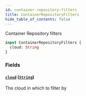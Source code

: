 ```yaml
---
id: container-repository-filters
title: ContainerRepositoryFilters
hide_table_of_contents: false
---
```



Container Repository filters

```graphql
input ContainerRepositoryFilters {
  cloud: String
}
```


### Fields

#### [`cloud`](#) ([`String`](/swapi/scalars/string))

The cloud in which to filter by




